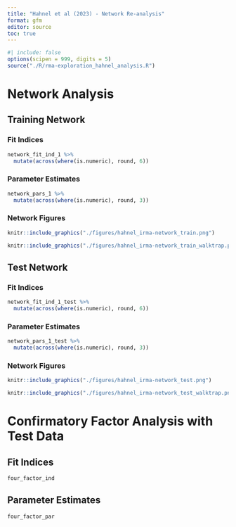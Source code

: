 ```yaml
---
title: "Hahnel et al (2023) - Network Re-analysis"
format: gfm
editor: source
toc: true
---
```


```r
#| include: false
options(scipen = 999, digits = 5)
source("./R/rma-exploration_hahnel_analysis.R")

```

# Network Analysis

## Training Network

### Fit Indices

```r
network_fit_ind_1 %>% 
  mutate(across(where(is.numeric), round, 6))
```

### Parameter Estimates

```r
network_pars_1 %>% 
  mutate(across(where(is.numeric), round, 3))
```

### Network Figures

```r
knitr::include_graphics("./figures/hahnel_irma-network_train.png")
```

```r
knitr::include_graphics("./figures/hahnel_irma-network_train_walktrap.png")
```

## Test Network

### Fit Indices

```r
network_fit_ind_1_test %>% 
  mutate(across(where(is.numeric), round, 6))
```

### Parameter Estimates

```r
network_pars_1_test %>% 
  mutate(across(where(is.numeric), round, 3))
```

### Network Figures

```r
knitr::include_graphics("./figures/hahnel_irma-network_test.png")
```

```r
knitr::include_graphics("./figures/hahnel_irma-network_test_walktrap.png")
```

# Confirmatory Factor Analysis with Test Data

## Fit Indices

```r
four_factor_ind
```

## Parameter Estimates

```r
four_factor_par
```
